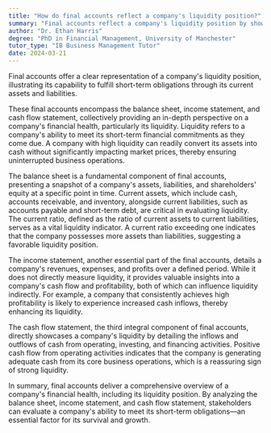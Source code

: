 ```yaml
---
title: "How do final accounts reflect a company's liquidity position?"
summary: "Final accounts reflect a company's liquidity position by showing its ability to meet short-term obligations through current assets and liabilities."
author: "Dr. Ethan Harris"
degree: "PhD in Financial Management, University of Manchester"
tutor_type: "IB Business Management Tutor"
date: 2024-03-21
---
```


Final accounts offer a clear representation of a company's liquidity position, illustrating its capability to fulfill short-term obligations through its current assets and liabilities.

These final accounts encompass the balance sheet, income statement, and cash flow statement, collectively providing an in-depth perspective on a company's financial health, particularly its liquidity. Liquidity refers to a company's ability to meet its short-term financial commitments as they come due. A company with high liquidity can readily convert its assets into cash without significantly impacting market prices, thereby ensuring uninterrupted business operations.

The balance sheet is a fundamental component of final accounts, presenting a snapshot of a company's assets, liabilities, and shareholders' equity at a specific point in time. Current assets, which include cash, accounts receivable, and inventory, alongside current liabilities, such as accounts payable and short-term debt, are critical in evaluating liquidity. The current ratio, defined as the ratio of current assets to current liabilities, serves as a vital liquidity indicator. A current ratio exceeding one indicates that the company possesses more assets than liabilities, suggesting a favorable liquidity position.

The income statement, another essential part of the final accounts, details a company's revenues, expenses, and profits over a defined period. While it does not directly measure liquidity, it provides valuable insights into a company's cash flow and profitability, both of which can influence liquidity indirectly. For example, a company that consistently achieves high profitability is likely to experience increased cash inflows, thereby enhancing its liquidity.

The cash flow statement, the third integral component of final accounts, directly showcases a company's liquidity by detailing the inflows and outflows of cash from operating, investing, and financing activities. Positive cash flow from operating activities indicates that the company is generating adequate cash from its core business operations, which is a reassuring sign of strong liquidity.

In summary, final accounts deliver a comprehensive overview of a company's financial health, including its liquidity position. By analyzing the balance sheet, income statement, and cash flow statement, stakeholders can evaluate a company's ability to meet its short-term obligations—an essential factor for its survival and growth.
    